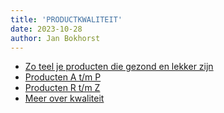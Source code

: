 ```yaml
---
title: 'PRODUCTKWALITEIT'
date: 2023-10-28
author: Jan Bokhorst
---
```



- [Zo teel je producten die gezond en lekker zijn](https://www.goedbodembeheer.nl/bodem-en-productkwaliteit) 
- [Producten A t/m P](https://www.goedbodembeheer.nl/per-gewas) 
- [Producten R t/m Z](https://www.goedbodembeheer.nl/gewassen-q-tot-z) 
- [Meer over kwaliteit](https://www.goedbodembeheer.nl/kwaliteitsnormen-e-d)



